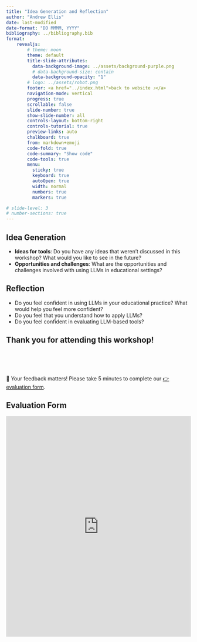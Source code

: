 ```yaml
---
title: "Idea Generation and Reflection"
author: "Andrew Ellis"
date: last-modified
date-format: "DD MMMM, YYYY"
bibliography: ../bibliography.bib
format: 
    revealjs:
        # theme: moon
        theme: default
        title-slide-attributes:
          data-background-image: ../assets/background-purple.png
          # data-background-size: contain
          data-background-opacity: "1"
        # logo: ../assets/robot.png
        footer: <a href="../index.html">back to website ⤴️</a>
        navigation-mode: vertical
        progress: true
        scrollable: false
        slide-number: true
        show-slide-number: all
        controls-layout: bottom-right
        controls-tutorial: true
        preview-links: auto
        chalkboard: true
        from: markdown+emoji
        code-fold: true
        code-summary: "Show code"
        code-tools: true
        menu: 
          sticky: true
          keyboard: true
          autoOpen: true
          width: normal
          numbers: true
          markers: true

# slide-level: 3
# number-sections: true
---
```



## Idea Generation {background-color="#b48ead"}


- **Ideas for tools**: Do you have any ideas that weren't discussed in this workshop? What would you like to see in the future?
- **Opportunities and challenges**: What are the opportunities and challenges involved with using LLMs in educational settings?

## Reflection {background-color="#A3BE8C"}

- Do you feel confident in using LLMs in your educational practice? What would help you feel more confident?
- Do you feel that you understand how to apply LLMs?
- Do you feel confident in evaluating LLM-based tools?

## Thank you for attending this workshop! {background-color="#EBCB8B"}


<br>
<br>
<br>

🌟 Your feedback matters! Please take 5 minutes to complete our [👉 evaluation form](https://app.wooclap.com/DXKXBN/questionnaires/64bf88698c1a5330b3676879).

## Evaluation Form {background-color="#EBCB8B"}

```{=html}
<iframe src="https://app.wooclap.com/DXKXBN/questionnaires/64bf88698c1a5330b3676879" width="100%" height="600px" frameborder="0" allowfullscreen></iframe>
```
